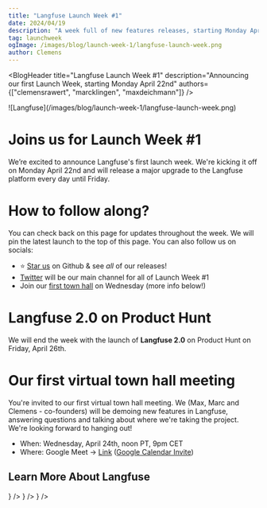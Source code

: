 ```yaml
---
title: "Langfuse Launch Week #1"
date: 2024/04/19
description: "A week full of new features releases, starting Monday April 22nd"
tag: launchweek
ogImage: /images/blog/launch-week-1/langfuse-launch-week.png
author: Clemens
---
```



<BlogHeader
  title="Langfuse Launch Week #1"
  description="Announcing our first Launch Week, starting Monday April 22nd"
  authors={["clemensrawert", "marcklingen", "maxdeichmann"]}
/>


<Frame fullWidth className="mb-12">
  ![Langfuse](/images/blog/launch-week-1/langfuse-launch-week.png)
</Frame>

# Joins us for Launch Week #1
We’re excited to announce Langfuse's first launch week. We're kicking it off on Monday April 22nd and will release a major upgrade to the Langfuse platform every day until Friday.

# How to follow along?

You can check back on this page for updates throughout the week. We will pin the latest launch to the top of this page. You can also follow us on socials:

- ⭐️ [Star us](https://github.com/langfuse/langfuse/) on Github & see *all* of our releases!
- [Twitter](https://x.com/langfuse) will be our main channel for all of Launch Week #1
- Join our [first town hall](https://calendar.google.com/calendar/event?action=TEMPLATE&tmeid=NjVqbWw3YmNudXJlaGx2MTliaTUxNWdpMjYgY2xlbWVuc0BsYW5nZnVzZS5jb20&tmsrc=clemens%40langfuse.com) on Wednesday (more info below!)

# Langfuse 2.0 on Product Hunt

We will end the week with the launch of **Langfuse 2.0** on Product Hunt on Friday, April 26th.   

# Our first virtual town hall meeting

You're invited to our first virtual town hall meeting. We (Max, Marc and Clemens - co-founders) will be demoing new features in Langfuse, answering questions and talking about where we're taking the project. We're looking forward to hanging out!

- When: Wednesday, April 24th, noon PT, 9pm CET
- Where: Google Meet -> [Link](meet.google.com/azd-newt-nmk) ([Google Calendar Invite](https://calendar.google.com/calendar/event?action=TEMPLATE&tmeid=NjVqbWw3YmNudXJlaGx2MTliaTUxNWdpMjYgY2xlbWVuc0BsYW5nZnVzZS5jb20&tmsrc=clemens%40langfuse.com))


## Learn More About Langfuse


<Cards num={3}>
  <Card
    title="Docs"
    href="/docs/integrations/llama-index/get-started"
    icon={<BookOpen />}
  />
    <Card
    title="Quickstart"
    href="/docs/get-started"
    icon={<BookOpen />}
  />
  <Card
    title="Cookbooks"
    href="/docs/integrations/llama-index/example-python"
    icon={<FileCode />}
  />
</Cards>